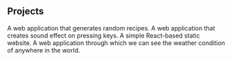 ## Projects

<ProjectCard title="Recipe-Generator" link=" https://tanyaa29.github.io/Receipe-App/" bg="linear-gradient(to right, #D4145A 0%, #FBB03B 100%)">
A web application that generates random recipes.
</ProjectCard>

<ProjectCard title="Music-drum-rolls" link="https://tanyaa29.github.io/Music-drum-rolls/" bg="linear-gradient(to right, #E1A2B8 0%, #9424F0 100%)">
A web application that creates sound effect on pressing keys.
</ProjectCard>

<ProjectCard title="React blog" link="https://tanyaa29.github.io/ReactWebsite/" bg="linear-gradient(to right, #E03B8B 0%, #6A1B4D 100%)">
A simple React-based static website.
</ProjectCard>

<ProjectCard title="Weather App" link="https://github.com/tanyaa29/Weather-App" bg="linear-gradient(to right, #66AD47 0%, #FBB03B 100%)">
A web application through which we can see the weather condition of anywhere in the world.
</ProjectCard>